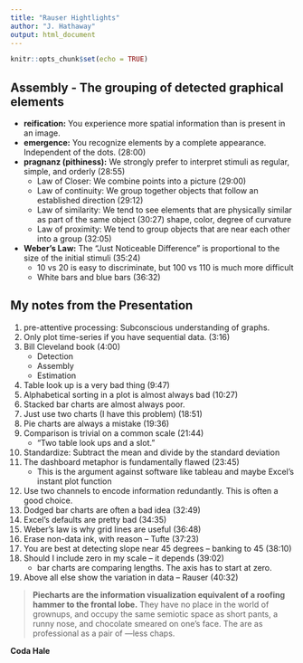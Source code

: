 ```yaml
---
title: "Rauser Hightlights"
author: "J. Hathaway"
output: html_document
---
```


```r
knitr::opts_chunk$set(echo = TRUE)
```

## Assembly - The grouping of detected graphical elements

* **reification:** You experience more spatial information than is present in an image.
* **emergence:** You recognize elements by a complete appearance.  Independent of the dots. (28:00)
* **pragnanz (pithiness):** We strongly prefer to interpret stimuli as regular, simple, and orderly (28:55)
    * Law of Closer: We combine points into a picture (29:00)
    * Law of continuity: We group together objects that follow an established direction (29:12)
    * Law of similarity: We tend to see elements that are physically similar as part of the same object (30:27)
       shape, color, degree of curvature
    * Law of proximity: We tend to group objects that are near each other into a group (32:05)
* **Weber's Law:**  The "Just Noticeable Difference" is proportional to the size of the initial stimuli (35:24)
    * 10 vs 20 is easy to discriminate, but 100 vs 110 is much more difficult
    * White bars and blue bars (36:32)

## My notes from the Presentation

1. pre-attentive processing: Subconscious understanding of graphs.
2. Only plot time-series if you have sequential data. (3:16)
3. Bill Cleveland book (4:00)
    * Detection
    * Assembly
    * Estimation
4. Table look up is a very bad thing (9:47)
5. Alphabetical sorting in a plot is almost always bad (10:27)
6. Stacked bar charts are almost always poor.
7. Just use two charts (I have this problem) (18:51)
8. Pie charts are always a mistake (19:36)
9. Comparison is trivial on a common scale (21:44)
    * "Two table look ups and a slot."
10. Standardize: Subtract the mean and divide by the standard deviation
11. The dashboard metaphor is fundamentally flawed (23:45)
    * This is the argument against software like tableau and maybe Excel's instant plot function
12. Use two channels to encode information redundantly.  This is often a good choice.
13. Dodged bar charts are often a bad idea (32:49)
14. Excel's defaults are pretty bad (34:35)
15. Weber's law is why grid lines are useful (36:48)
16. Erase non-data ink, with reason -- Tufte (37:23)
17. You are best at detecting slope near 45 degrees -- banking to 45 (38:10)
18. Should I include zero in my scale -- it depends (39:02)
    * bar charts are comparing lengths. The axis has to start at zero.
19. Above all else show the variation in data -- Rauser (40:32)
    
> **Piecharts are the information visualization equivalent of a roofing hammer to the frontal lobe.**  They have no place in the world of grownups, and occupy the same semiotic space as short pants, a runny nose, and chocolate smeared on one's face. The are as professional as a pair of ---less chaps.  
   
**Coda Hale**
